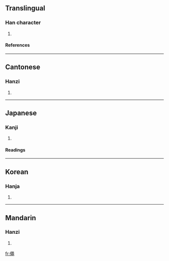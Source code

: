 ==Translingual==
===Han character===
{{Han char|rad=人|as=13|sn=15|four=2721<sub>7</sub>|canj=人口X山 (ORXU)}}
# {{defn|Han}}
====References====
{{Han ref|kx=0118.070|dkj=01159|dj=0250.180|hdz=10224.140|uh=50F6|ud=20726|bh=E4EC|bd=58604}}
----
==Cantonese==
===Hanzi===
{{yue-hanzi|jyut=|y=[[man5]]}}
# {{defn|Cantonese}}
----
==Japanese==
===Kanji===
{{ja-kanji|grade=|rs=人13}}
# {{defn|Japanese}}
====Readings====
{{ja-readings|on=[[びん]] (bin), [[みん]] (min)|kun=[[つとめる]] (tsutomeru)}}
----
==Korean==
===Hanja===
{{ko-hanja|hangeul=민|rv=min|mr=min}}
# {{defn|Korean}}
----
==Mandarin==
===Hanzi===
{{cmn-hanzi|pin=[[mǐn]] ([[min3]])|wg=[[min3|min<sup>3</sup>]]}}
# {{defn|Mandarin}}

[[fr:僶]]